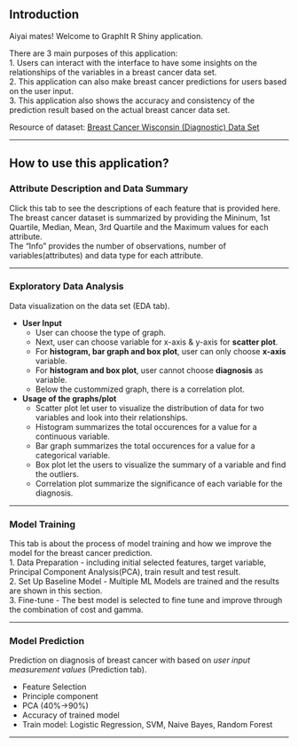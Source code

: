 ## Introduction

Aiyai mates! Welcome to GraphIt R Shiny application. 

There are 3 main purposes of this application:<br>
1. Users can interact with the interface to have some insights on the relationships of the variables in a breast cancer data set.<br>
2. This application can also make breast cancer predictions for users based on the user input. <br>
3. This application also shows the accuracy and consistency of the prediction result based on the actual breast cancer data set.

Resource of dataset: [Breast Cancer Wisconsin (Diagnostic) Data Set](https://www.kaggle.com/datasets/uciml/breast-cancer-wisconsin-data?datasetId=180&language=R&outputs=Visualization)

***

## How to use this application?
### Attribute Description and Data Summary
Click this tab to see the descriptions of each feature that is provided here.<br> 
The breast cancer dataset is summarized by providing the Mininum, 1st Quartile, Median, Mean, 3rd Quartile and the Maximum values for each attribute. <br>
The "Info" provides the number of observations, number of variables(attributes) and data type for each attribute.

***

### Exploratory Data Analysis
Data visualization on the data set (EDA tab).

- **User Input**
  + User can choose the type of graph.
  + Next, user can choose variable for x-axis & y-axis for **scatter plot**.
  + For **histogram, bar graph and box plot**, user can only choose **x-axis** variable.
  + For **histogram and box plot**, user cannot choose **diagnosis** as variable.
  + Below the custommized graph, there is a correlation plot.
  
- **Usage of the graphs/plot**  
  + Scatter plot let user to visualize the distribution of data for two variables and look into their relationships.
  + Histogram summarizes the total occurences for a value for a continuous variable.
  + Bar graph summarizes the total occurences for a value for a categorical variable.
  + Box plot let the users to visualize  the summary of a variable and find the outliers.
  + Correlation plot summarize the significance of each variable for the diagnosis.

***

### Model Training
This tab is about the process of model training and how we improve the model for the breast cancer prediction. <br> 
1. Data Preparation - including initial selected features, target variable, Principal Component Analysis(PCA), train result and test result.<br>
2. Set Up Baseline Model - Multiple ML Models are trained and the results are shown in this section. <br>
3. Fine-tune - The best model is selected to fine tune and improve through the combination of cost and gamma.

***

### Model Prediction
Prediction on diagnosis of breast cancer with based on *user input measurement values* (Prediction tab).

- Feature Selection
- Principle component
- PCA (40%->90%)
- Accuracy of trained model
- Train model: Logistic Regression, SVM, Naive Bayes, Random Forest

***
